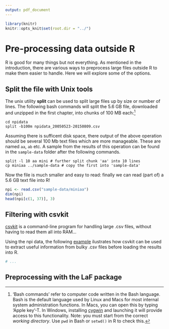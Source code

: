 ```yaml
---
output: pdf_document
---
```


```r
library(knitr)
knitr::opts_knit$set(root.dir = "../")
```

\newpage

# Pre-processing data outside R

R is good for many things but not everything.
As mentioned in the introduction, there are various ways to
preprocess large files outside R to make them easier to handle.
Here we will explore some of the options.

## Split the file with Unix tools

The unix utility **split** can be used to split large files up
by size or number of lines. The following bash commands will split the
5.6 GB file, downloaded and unzipped in the first chapter, into chunks of 100 MB
each:^['Bash commands'
refer to computer code written in the Bash language. Bash is the default
language used by Linux and Macs for most internal system administration
functions. In Macs, you can open this by typing 'Apple key'-T. In
Windows, installing [cygwin](https://www.cygwin.com/) and launching it
will provide access to this functionality. Note: you must start from the correct
*working directory*. Use `pwd` in Bash or `setwd()` in R to check this.]

```
cd npidata
split -b100m npidata_20050523-20150809.csv
```

Assuming there is sufficent
disk space, there output of the above operation should be several 100 Mb text
files which are more manageable. These are named `aa`, `ab` etc.
A sample from the results of this operation can be found in the
`sample-data` folder after the following commands.

```
split -l 10 aa mini # further split chunk 'aa' into 10 lines
cp miniaa ../sample-data # copy the first into 'sample-data'
```

Now the file is much smaller and easy to read: finally we can
read (part of) a 5.6 GB text file into R!

```r
npi <- read.csv("sample-data/miniaa")
dim(npi)
head(npi[c(1, 37)], 3)
```

## Filtering with csvkit

[csvkit](https://csvkit.readthedocs.org/en/latest/) is a command-line program
for handling large .csv files, without having to read them all into RAM...

Using the npi data, the following
[example](https://opendata.stackexchange.com/questions/1256/how-can-i-work-with-a-4gb-csv-file)
ilustrates how csvkit can be used to extract useful information from
bulky .csv files before loading the results into R.

```r
# ...
```

## Preprocessing with the LaF package




